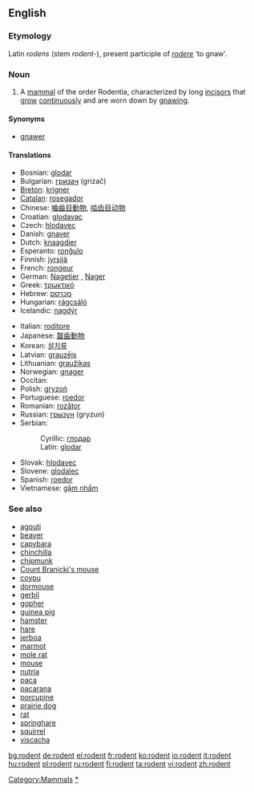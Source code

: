 ==English==

===Etymology===
Latin ''rodens'' (stem ''rodent-''), present participle of ''[[rodere]]'' ‘to gnaw’.

===Noun===
{{en-noun}}

# A [[mammal]] of the order Rodentia, characterized by long [[incisor]]s that [[grow]] [[continuously]] and are worn down by [[gnaw]]ing.

====Synonyms====
* [[gnawer]]

====Translations====
{{top}}
* Bosnian: [[glodar]] {{m}}
* Bulgarian: [[гризач]] {{m}} (grizač)
* [[Breton]]: [[krigner]] {{m}}
* [[Catalan]]: [[rosegador]]
* Chinese: [[嚙齒目動物]], [[啮齿目动物]]
* Croatian: [[glodavac]] {{m}}
* Czech: [[hlodavec]] {{m}}
* Danish: [[gnaver]]
* Dutch: [[knaagdier]] {{n}}
* Esperanto: [[ronĝulo]]
* Finnish: [[jyrsijä]]
* French: [[rongeur]] {{m}}
* German: [[Nagetier]] {{n}}, [[Nager]] {{m}}
* Greek: [[τρωκτικό]] {{n}}
* Hebrew: [[מכרסם]]
* Hungarian: [[rágcsáló]]
* Icelandic: [[nagdýr]] {{n}}
{{mid}}
* Italian: [[roditore]] {{m}}
* Japanese: [[齧歯動物]]
* Korean: [[설치류]]
* Latvian: [[grauzējs]] {{m}}
* Lithuanian: [[graužikas]] {{m}}
* Norwegian: [[gnager]] {{m}}
* Occitan: {{trad|oc|rosegaire}}
* Polish: [[gryzoń]]
* Portuguese: [[roedor]]  {{m}}
* Romanian: [[rozător]] {{n}}
* Russian: [[грызун]]  {{m}} (gryzun)
* Serbian:
*: Cyrillic: [[глодар]] {{m}}
*: Latin: [[glodar]] {{m}}
* Slovak: [[hlodavec]]  {{m}}
* Slovene: [[glodalec]] {{m}}
* Spanish: [[roedor]] {{m}}
* Vietnamese: [[gặm nhấm]]
{{bottom}}

===See also===
* [[agouti]]
* [[beaver]]
* [[capybara]]
* [[chinchilla]]
* [[chipmunk]]
* [[Count Branicki's mouse]]
* [[coypu]]
* [[dormouse]]
* [[gerbil]]
* [[gopher]]
* [[guinea pig]]
* [[hamster]]
* [[hare]]
* [[jerboa]]
* [[marmot]]
* [[mole rat]]
* [[mouse]]
* [[nutria]]
* [[paca]]
* [[pacarana]]
* [[porcupine]]
* [[prairie dog]]
* [[rat]]
* [[springhare]]
* [[squirrel]]
* [[viscacha]]

[[Category:Mammals]]
[[Category:Rodents|*]]

[[bg:rodent]]
[[de:rodent]]
[[el:rodent]]
[[fr:rodent]]
[[ko:rodent]]
[[io:rodent]]
[[it:rodent]]
[[hu:rodent]]
[[pl:rodent]]
[[ru:rodent]]
[[fi:rodent]]
[[ta:rodent]]
[[vi:rodent]]
[[zh:rodent]]